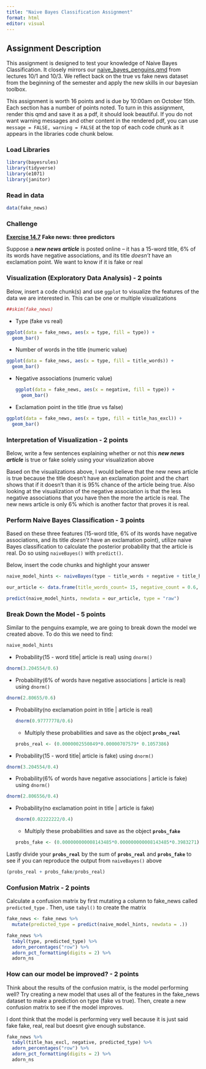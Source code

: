 ```yaml
---
title: "Naive Bayes Classification Assignment"
format: html
editor: visual
---
```


## Assignment Description

This assignment is designed to test your knowledge of Naive Bayes Classification. It closely mirrors our [naive_bayes_penguins.qmd](https://github.com/NSF-ALL-SPICE-Alliance/DS400/blob/main/week7/naive_bayes_penguins.qmd) from lectures 10/1 and 10/3. We reflect back on the true vs fake news dataset from the beginning of the semester and apply the new skills in our bayesian toolbox.

This assignment is worth 16 points and is due by 10:00am on October 15th. Each section has a number of points noted. To turn in this assignment, render this qmd and save it as a pdf, it should look beautiful. If you do not want warning messages and other content in the rendered pdf, you can use `message = FALSE, warning = FALSE` at the top of each code chunk as it appears in the libraries code chunk below.

### Load Libraries

```r
library(bayesrules)
library(tidyverse)
library(e1071)
library(janitor)
```

### Read in data

```r
data(fake_news)
```

### Challenge

[**Exercise 14.7**](https://www.bayesrulesbook.com/chapter-14#exercises-13) **Fake news: three predictors**

Suppose a ***new news article*** is posted online -- it has a 15-word title, 6% of its words have negative associations, and its title *doesn't* have an exclamation point. We want to know if it is fake or real

### Visualization (Exploratory Data Analysis) - 2 points

Below, insert a code chunk(s) and use `ggplot` to visualize the features of the data we are interested in. This can be one or multiple visualizations

```r
##skim(fake_news)
```

-   Type (fake vs real)

```r
ggplot(data = fake_news, aes(x = type, fill = type)) +
  geom_bar()
```

-   Number of words in the title (numeric value)

```r
ggplot(data = fake_news, aes(x = type, fill = title_words)) +
  geom_bar()
```

-   Negative associations (numeric value)

    ```r
    ggplot(data = fake_news, aes(x = negative, fill = type)) +
      geom_bar()
    ```

-   Exclamation point in the title (true vs false)

```r
ggplot(data = fake_news, aes(x = type, fill = title_has_excl)) +
  geom_bar()
```

### Interpretation of Visualization - 2 points

Below, write a few sentences explaining whether or not this ***new news article*** is true or fake solely using your visualization above

Based on the visualizations above, I would believe that the new news article is true because the title doesn't have an exclamation point and the chart shows that if it doesn't than it is 95% chance of the article being true. Also looking at the visualization of the negative association is that the less negative associations that you have then the more the article is real. The new news article is only 6% which is another factor that proves it is real.

### Perform Naive Bayes Classification - 3 points

Based on these three features (15-word title, 6% of its words have negative associations, and its title *doesn't* have an exclamation point), utilize naive Bayes classification to calculate the posterior probability that the article is real. Do so using `naiveBayes()` with `predict()`.

Below, insert the code chunks and highlight your answer

```r
naive_model_hints <- naiveBayes(type ~ title_words + negative + title_has_excl, data = fake_news)
```

```r
our_article <- data.frame(title_words_count= 15, negative_count = 0.6, title_has_excl_no = "FALSE")
```

```r
predict(naive_model_hints, newdata = our_article, type = "raw")
```

### Break Down the Model - 5 points

Similar to the penguins example, we are going to break down the model we created above. To do this we need to find:

```r
naive_model_hints
```

-   Probability(15 - word title\| article is real) using `dnorm()`

```r
dnorm(3.204554/0.6)
```

-   Probability(6% of words have negative associations \| article is real) using `dnorm()`

```r
dnorm(2.80655/0.6)
```

-   Probability(no exclamation point in title \| article is real)

    ```r
    dnorm(0.97777778/0.6)
    ```

    -   Multiply these probabilities and save as the object **`probs_real`**

    ```r
    probs_real <- (0.0000002550849*0.00000707579* 0.1057386)
    ```

-   Probability(15 - word title\| article is fake) using `dnorm()`

```r
dnorm(3.204554/0.4)
```

-   Probability(6% of words have negative associations \| article is fake) using `dnorm()`

```r
dnorm(2.806556/0.4)
```

-   Probability(no exclamation point in title \| article is fake)

    ```r
    dnorm(0.02222222/0.4)
    ```

    -   Multiply these probabilities and save as the object **`probs_fake`**

    ```r
    probs_fake <- (0.000000000008143485*0.000000000008143485*0.3983271)
    ```

Lastly divide your **`probs_real`** by the sum of **`probs_real`** and **`probs_fake`** to see if you can reproduce the output from `naiveBayes()` above

```r
(probs_real + probs_fake/probs_real)
```

### Confusion Matrix - 2 points

Calculate a confusion matrix by first mutating a column to fake_news called `predicted_type` . Then, use `tabyl()` to create the matrix

```r
fake_news <- fake_news %>% 
  mutate(predicted_type = predict(naive_model_hints, newdata = .))
```

```r
fake_news %>% 
  tabyl(type, predicted_type) %>% 
  adorn_percentages("row") %>% 
  adorn_pct_formatting(digits = 2) %>%
  adorn_ns
```

### How can our model be improved? - 2 points

Think about the results of the confusion matrix, is the model performing well? Try creating a new model that uses all of the features in the fake_news dataset to make a prediction on type (fake vs true). Then, create a new confusion matrix to see if the model improves.

I dont think that the model is performing very well because it is just said fake fake, real, real but doesnt give enough substance.

```r
fake_news %>% 
  tabyl(title_has_excl, negative, predicted_type) %>% 
  adorn_percentages("row") %>% 
  adorn_pct_formatting(digits = 2) %>%
  adorn_ns
```
